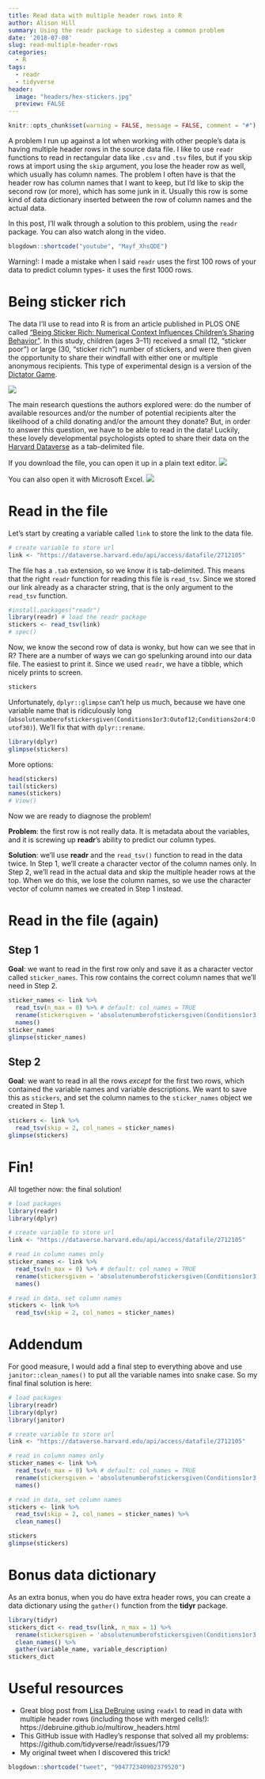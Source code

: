 ```yaml
---
title: Read data with multiple header rows into R
author: Alison Hill
summary: Using the readr package to sidestep a common problem
date: '2018-07-08'
slug: read-multiple-header-rows
categories:
  - R
tags:
  - readr
  - tidyverse
header:
  image: "headers/hex-stickers.jpg"
  preview: FALSE
---
```


```r
knitr::opts_chunk$set(warning = FALSE, message = FALSE, comment = "#")
```


A problem I run up against a lot when working with other people's data is having multiple header rows in the source data file. I like to use `readr` functions to read in rectangular data like `.csv` and `.tsv` files, but if you skip rows at import using the `skip` argument, you lose the header row as well, which usually has column names. The problem I often have is that the header row has column names that I want to keep, but I'd like to skip the second row (or more), which has some junk in it. Usually this row is some kind of data dictionary inserted between the row of column names and the actual data. 

In this post, I'll walk through a solution to this problem, using the `readr` package. You can also watch along in the video. 

```r
blogdown::shortcode("youtube", "Mayf_XhsQDE")
```

Warning!: I made a mistake when I said `readr` uses the first 100 rows of your data to predict column types- it uses the first 1000 rows. 

# Being sticker rich


The data I'll use to read into R is from an article published in PLOS ONE called ["Being Sticker Rich: Numerical Context Influences Children’s Sharing Behavior"](http://journals.plos.org/plosone/article?id=10.1371/journal.pone.0138928). In this study, children (ages 3–11) received a small (12, “sticker poor”) or large (30, “sticker rich”) number of stickers, and were then given the opportunity to share their windfall with either one or multiple anonymous recipients. This type of experimental design is a version of the [Dictator Game](https://en.wikipedia.org/wiki/Dictator_game).

![](/img/posts/readr-headers/stickers-plos-one.png)

The main research questions the authors explored were: do the number of available resources and/or the number of potential recipients alter the likelihood of a child donating and/or the amount they donate? But, in order to answer this question, we have to be able to read in the data! Luckily, these lovely developmental psychologists opted to share their data on the [Harvard Dataverse](https://dataverse.harvard.edu/dataset.xhtml?persistentId=doi:10.7910/DVN/LHAQ5W) as a tab-delimited file.


If you download the file, you can open it up in a plain text editor.
![](/img/posts/readr-headers/stickers-txt.png)

You can also open it with Microsoft Excel.
![](/img/posts/readr-headers/stickers-table.png)

# Read in the file

Let's start by creating a variable called `link` to store the link to the data file.

```r
# create variable to store url
link <- "https://dataverse.harvard.edu/api/access/datafile/2712105"
```

The file has a `.tab` extension, so we know it is tab-delimited. This means that the right `readr` function for reading this file is `read_tsv`. Since we stored our link already as a character string, that is the only argument to the `read_tsv` function.

```r
#install.packages("readr")
library(readr) # load the readr package
stickers <- read_tsv(link) 
# spec()
```

Now, we know the second row of data is wonky, but how can we see that in R? There are a number of ways we can go spelunking around into our data file. The easiest to print it. Since we used `readr`, we have a tibble, which nicely prints to screen.

```r
stickers
```

Unfortunately, `dplyr::glimpse` can't help us much, because we have one variable name that is ridiculously long (`absolutenumberofstickersgiven(Conditions1or3:Outof12;Conditions2or4:Outof30)`). We'll fix that with `dplyr::rename`.

```r
library(dplyr)
glimpse(stickers)
```

More options:

```r
head(stickers)
tail(stickers)
names(stickers)
# View()
```


Now we are ready to diagnose the problem!

**Problem**: the first row is not really data. It is metadata about the variables, and it is screwing up **readr**'s ability to predict our column types.

**Solution**: we'll use **readr** and the `read_tsv()` function to read in the data twice. In Step 1, we'll create a character vector of the column names only. In Step 2, we'll read in the actual data and skip the multiple header rows at the top. When we do this, we lose the column names, so we use the character vector of column names we created in Step 1 instead. 

# Read in the file (again)

## Step 1

**Goal**: we want to read in the first row only and save it as a character vector called `sticker_names`. This row contains the correct column names that we'll need in Step 2.

```r
sticker_names <- link %>% 
  read_tsv(n_max = 0) %>% # default: col_names = TRUE
  rename(stickersgiven = 'absolutenumberofstickersgiven(Conditions1or3:Outof12;Conditions2or4:Outof30)') %>% 
  names()
sticker_names
glimpse(sticker_names)
```


## Step 2

**Goal**: we want to read in all the rows *except* for the first two rows, which contained the variable names and variable descriptions. We want to save this as `stickers`, and set the column names to the `sticker_names` object we created in Step 1.

```r
stickers <- link %>% 
  read_tsv(skip = 2, col_names = sticker_names)
glimpse(stickers)
```

# Fin!

All together now: the final solution!

```r
# load packages
library(readr)
library(dplyr)

# create variable to store url
link <- "https://dataverse.harvard.edu/api/access/datafile/2712105"

# read in column names only
sticker_names <- link %>% 
  read_tsv(n_max = 0) %>% # default: col_names = TRUE
  rename(stickersgiven = 'absolutenumberofstickersgiven(Conditions1or3:Outof12;Conditions2or4:Outof30)') %>% 
  names()

# read in data, set column names
stickers <- link %>% 
  read_tsv(skip = 2, col_names = sticker_names)
```



# Addendum

For good measure, I would add a final step to everything above and use `janitor::clean_names()` to put all the variable names into snake case. So my final final solution is here:

```r
# load packages
library(readr)
library(dplyr)
library(janitor)

# create variable to store url
link <- "https://dataverse.harvard.edu/api/access/datafile/2712105"

# read in column names only
sticker_names <- link %>% 
  read_tsv(n_max = 0) %>% # default: col_names = TRUE
  rename(stickersgiven = 'absolutenumberofstickersgiven(Conditions1or3:Outof12;Conditions2or4:Outof30)') %>% 
  names()

# read in data, set column names
stickers <- link %>% 
  read_tsv(skip = 2, col_names = sticker_names) %>% 
  clean_names()
```

```r
stickers
glimpse(stickers)
```

# Bonus data dictionary

As an extra bonus, when you do have extra header rows, you can create a data dictionary using the `gather()` function from the **tidyr** package.

```r
library(tidyr)
stickers_dict <- read_tsv(link, n_max = 1) %>% 
  rename(stickersgiven = 'absolutenumberofstickersgiven(Conditions1or3:Outof12;Conditions2or4:Outof30)') %>% 
  clean_names() %>% 
  gather(variable_name, variable_description)
stickers_dict
```

# Useful resources

- Great blog post from [Lisa DeBruine](https://twitter.com/lisadebruine) using `readxl` to read in data with multiple header rows (including those with merged cells!): https://debruine.github.io/multirow_headers.html
- This GitHub issue with Hadley's response that solved all my problems:
https://github.com/tidyverse/readr/issues/179
- My original tweet when I discovered this trick!

```r
blogdown::shortcode("tweet", "904772340902379520")
```
